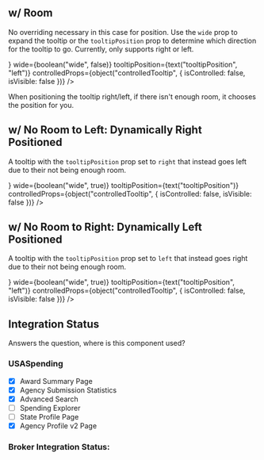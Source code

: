 

<Meta
    title="Tooltip Wrapper"
    component={TooltipWrapper}
/>

<ArgsTable of={TooltipWrapper} />

## w/ Room
No overriding necessary in this case for position. Use the `wide` prop to expand the tooltip or the `tooltipPosition` prop to determine which direction for the tooltip to go.
Currently, only supports right or left.

<Canvas>
    <Story name="Default">
        <div className="story__container tooltip-story">
            <TooltipWrapper
                icon="info"
                tooltipComponent={<Tooltip />}
                wide={boolean("wide", false)}
                tooltipPosition={text("tooltipPosition", "left")}
                controlledProps={object("controlledTooltip", {
                    isControlled: false,
                    isVisible: false
                })} />
        </div>
    </Story>
</Canvas>

When positioning the tooltip right/left, if there isn't enough room, it chooses the position for you.

## w/ No Room to Left: Dynamically Right Positioned
A tooltip with the `tooltipPosition` prop set to `right` that instead goes left due to their not being enough room.

<Canvas>
    <Story name="Smart Tooltip (left)">
        <div className="story__container tooltip-story smart-tooltip-left">
            <TooltipWrapper
                icon="info"
                tooltipComponent={<Tooltip />}
                wide={boolean("wide", true)}
                tooltipPosition={text("tooltipPosition")}
                controlledProps={object("controlledTooltip", {
                    isControlled: false,
                    isVisible: false
                })} />
        </div>
    </Story>
</Canvas>

## w/ No Room to Right: Dynamically Left Positioned
A tooltip with the `tooltipPosition` prop set to `left` that instead goes right due to their not being enough room.

<Canvas>
    <Story name="Smart Tooltip (right)">
        <div className="story__container tooltip-story smart-tooltip-right">
            <TooltipWrapper
                icon="info"
                tooltipComponent={<Tooltip />}
                wide={boolean("wide", true)}
                tooltipPosition={text("tooltipPosition", "left")}
                controlledProps={object("controlledTooltip", {
                    isControlled: false,
                    isVisible: false
                })} />
        </div>
    </Story>
</Canvas>

## Integration Status
Answers the question, where is this component used?

### USASpending
- [x] Award Summary Page
- [x] Agency Submission Statistics
- [x] Advanced Search
- [ ] Spending Explorer
- [ ] State Profile Page
- [x] Agency Profile v2 Page

### Broker Integration Status:
